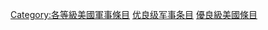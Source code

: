 {{catmore|Portal:美國軍事}}
{{Articles by Quality|topic=美國軍事|project=美國軍事|format=toc}}
{{emptycat}}

[[Category:各等級美國軍事條目|Category:各等級美國軍事條目]]
[[Category:优良级军事条目|]]
[[Category:優良級美國條目|]]
